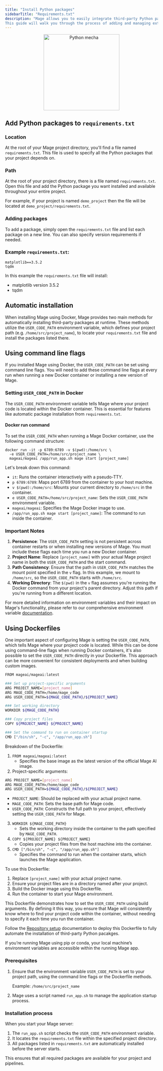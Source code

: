 ```yaml
---
title: "Install Python packages"
sidebarTitle: "Requirements.txt"
description: "Mage allows you to easily integrate third-party Python packages into your project and pipelines. 
This guide will walk you through the process of adding and managing external dependencies."
---
```

<p align='center'>
<img
  alt="Python mecha"
  src="https://github.com/mage-ai/assets/blob/main/development/python-package.png?raw=true"
  width="250"
></img>
</p>

## Add Python packages to `requirements.txt`

### Location

At the root of your Mage project directory, you'll find a file named `requirements.txt`. 
This file is used to specify all the Python packages that your project depends on.

### Path

At the root of your project directory, there is a file named `requirements.txt`. Open this file
and add the Python package you want installed and available throughout your entire project.

For example, if your project is named `demo_project` then the file will be located at
`demo_project/requirements.txt`.

### Adding packages

To add a package, simply open the `requirements.txt` file and list each package on a new line. You can also specify version requirements if needed.

### Example `requirements.txt`:

```
matplotlib==3.5.2
tqdm
```
In this example the `requirements.txt` file will install:

- matplotlib version 3.5.2
- tqdm

## Automatic installation

When installing Mage using Docker, Mage provides two main methods for automatically installing third-party packages at runtime.
These methods utilize the `USER_CODE_PATH` environment variable, which defines your project path (e.g. `/home/src/project_name`), 
to locate your `requirements.txt` file and install the packages listed there.

<Accordion title="Using Command Line Flags">

## Using command line flags

If you installed Mage using Docker, the `USER_CODE_PATH` can be set using command line flags. You will need to add these command line flags at every run when running a new Docker container or installing a new version of Mage. 

### Setting `USER_CODE_PATH` in Docker

The `USER_CODE_PATH` environment variable tells Mage where your project code is located within the Docker container. This is essential for features like automatic package installation from `requirements.txt`.

#### Docker run command

To set the `USER_CODE_PATH` when running a Mage Docker container, use the following command structure:

```Shell
docker run -it -p 6789:6789 -v $(pwd):/home/src \
  -e USER_CODE_PATH=/home/src/project_name \
  mageai/mageai /app/run_app.sh mage start [project_name]
```
Let's break down this command:

- `it`: Runs the container interactively with a pseudo-TTY.
- `p 6789:6789`: Maps port 6789 from the container to your host machine.
- `v $(pwd):/home/src`: Mounts your current directory to `/home/src` in the container.
- `e USER_CODE_PATH=/home/src/project_name`: Sets the `USER_CODE_PATH` environment variable.
- `mageai/mageai`: Specifies the Mage Docker image to use.
- `/app/run_app.sh mage start [project_name]`: The command to run inside the container.

### Important Notes

1. **Persistence**: The `USER_CODE_PATH` setting is not persistent across container restarts or when installing new versions of Mage. You must include these flags each time you run a new Docker container.
2. **Project Name**: Replace `[project_name]` with your actual Mage project name in both the `USER_CODE_PATH` and the start command.
3. **Path Consistency**: Ensure that the path in `USER_CODE_PATH` matches the mount point specified in the `v` flag. In this example, we mount to `/home/src`, so the `USER_CODE_PATH` starts with `/home/src`.
4. **Working Directory**: The `$(pwd)` in the `v` flag assumes you're running the Docker command from your project's parent directory. Adjust this path if you're running from a different location.

For more detailed information on environment variables and their impact on Mage's functionality, please refer to our comprehensive environment variable [documentation](https://docs.mage.ai/development/variables/environment-variables).
</Accordion>

<Accordion title="Using Dockerfile">

## Using Dockerfiles

One important aspect of configuring Mage is setting the `USER_CODE_PATH`, which tells Mage where your project code is located. 
While this can be done using command-line flags when running Docker containers, it's also possible to set the `USER_CODE_PATH` 
directly in your Dockerfile. This approach can be more convenient for consistent deployments and when building custom images.

```Bash
FROM mageai/mageai:latest

### Set up project-specific arguments
ARG PROJECT_NAME=[project_name]
ARG MAGE_CODE_PATH=/home/mage_code
ARG USER_CODE_PATH=${MAGE_CODE_PATH}/${PROJECT_NAME}

### Set working directory
WORKDIR ${MAGE_CODE_PATH}

### Copy project files
COPY ${PROJECT_NAME} ${PROJECT_NAME}

### Set the command to run on container startup
CMD ["/bin/sh", "-c", "/app/run_app.sh"]
```

Breakdown of the Dockerfile:

1. `FROM mageai/mageai:latest`
    - Specifies the base image as the latest version of the official Mage AI image.
2. Project-specific arguments:

```Bash
ARG PROJECT_NAME=[project_name]
ARG MAGE_CODE_PATH=/home/mage_code
ARG USER_CODE_PATH=${MAGE_CODE_PATH}/${PROJECT_NAME}
```
- `PROJECT_NAME`: Should be replaced with your actual project name.
- `MAGE_CODE_PATH`: Sets the base path for Mage code.
- `USER_CODE_PATH`: Constructs the full path to your project, effectively setting the `USER_CODE_PATH` for Mage.
3. `WORKDIR ${MAGE_CODE_PATH}`
    - Sets the working directory inside the container to the path specified by `MAGE_CODE_PATH`.
4. `COPY ${PROJECT_NAME} ${PROJECT_NAME}`
    - Copies your project files from the host machine into the container.
5. `CMD ["/bin/sh", "-c", "/app/run_app.sh"]`
    - Specifies the command to run when the container starts, which launches the Mage application.

To use this Dockerfile:

1. Replace `[project_name]` with your actual project name.
2. Ensure your project files are in a directory named after your project.
3. Build the Docker image using this Dockerfile.
4. Run the container to start your Mage environment.

This Dockerfile demonstrates how to set the `USER_CODE_PATH` using build arguments. By defining it this way, you ensure that Mage will 
consistently know where to find your project code within the container, without needing to specify it each time you run the container.

Follow the [Repository setup](https://docs.mage.ai/production/ci-cd/local-cloud/repository-setup) documentation to deploy this 
Dockerfile to fully automate the installation of third-party Python pacakges.

</Accordion>
If you’re running Mage using pip or conda, your local machine’s environment variables are accessible within the running Mage app.

### Prerequisites

1. Ensure that the environment variable `USER_CODE_PATH` is set to your project path, using 
the command line flags or the Dockerfile methods.

      Example: `/home/src/project_name`

2. Mage uses a script named `run_app.sh` to manage the application startup process.

### Installation process

When you start your Mage server:

1. The `run_app.sh` script checks the `USER_CODE_PATH` environment variable.
2. It locates the `requirements.txt` file within the specified project directory.
3. All packages listed in `requirements.txt` are automatically installed before the server starts.

This ensures that all required packages are available for your project and pipelines.
